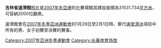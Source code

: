 '''吉林省速滑館'''[https://web.archive.org/web/20151017163152/http://chinaneast.xinhuanet.com/2007-01/10/xinsrc_540104100909786114363.jpg 照片]是[[2007年冬季亞洲運動會|2007年冬亞運]]的比賽場館其建設面積為31531.734[[平方米|平方米]]，可容納2000位觀衆。

速滑館會在[[2007年冬季亞洲運動會|2007年冬季亞洲運動會]]的1月29日至2月1日時，舉行[[2007年亞洲冬季運動會速度滑冰比賽|速度滑冰]]項目中所有的男、女子初賽至決賽的賽事。


[[Category:2007年亞洲冬季運動會|Category:2007年亞洲冬季運動會]]
[[Category:长春体育场馆|Category:长春体育场馆]]